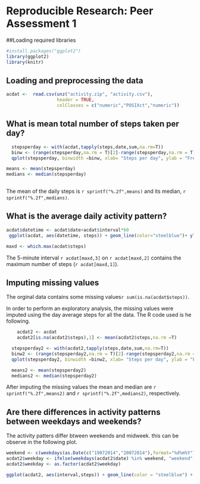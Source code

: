 # Reproducible Research: Peer Assessment 1

##Loading required libraries
```r
#install.packages("ggplot2")
library(ggplot2)
library(knitr)
```
## Loading and preprocessing the data
```r
acdat <-  read.csv(unz("activity.zip", "activity.csv"),
                   header = TRUE,
                   colClasses = c("numeric","POSIXct","numeric"))
```

## What is mean total number of steps taken per day?
```r
  stepsperday <- with(acdat,tapply(steps,date,sum,na.rm=T))
  binw <- (range(stepsperday,na.rm = T)[2]-range(stepsperday,na.rm = T)[1])/30
  qplot(stepsperday, binwidth =binw, xlab= "Steps per day", ylab = "Frequency")

means <- mean(stepsperday)
medians <- median(stepsperday)
  
```

The mean of the daily steps is `r sprintf("%.2f",means)` and its median, `r sprintf("%.2f",medians)`.



## What is the average daily activity pattern?

```r
acdat$datetime <- acdat$date+acdat$interval*60  
 ggplot(acdat, aes(datetime, steps)) + geom_line(color="steelblue")+ ylab("Number of steps") + xlab("Date/time")

maxd <- which.max(acdat$steps)
```

The 5-minute interval `r acdat[maxd,3]` on `r acdat[maxd,2]` contains the maximum number of steps (`r acdat[maxd,1]`).

## Imputing missing values

The orginal data contains some missing values`r sum(is.na(acdat$steps))`.

In order to perform an exploratory analysis, the missing values were imputed using the day average steps for all the data. The R code used is he following.


```r
    acdat2 <- acdat
    acdat2[is.na(acdat2$steps),1] <- mean(acdat2$steps,na.rm =T)   

  stepsperday2 <- with(acdat2,tapply(steps,date,sum,na.rm=T))
  binw2 <- (range(stepsperday2,na.rm = T)[2]-range(stepsperday2,na.rm = T)[1])/30
  qplot(stepsperday2, binwidth =binw2, xlab= "Steps per day", ylab = "Frequency")

  means2 <- mean(stepsperday2)
  medians2 <- median(stepsperday2)

```

After imputing the missing values the mean and median are `r sprintf("%.2f",means2)` and `r sprintf("%.2f",medians2)`, respectively.

## Are there differences in activity patterns between weekdays and weekends?

The activity patters differ btween weekends and midweek. this can be observe in the following plot.

```r
weekend <- c(weekdays(as.Date(c("19072014","20072014"),format="%d%m%Y")))
acdat2$weekday <- ifelse(weekdays(acdat2$date) %in% weekend, "weekend", "weekday")
acdat2$weekday <- as.factor(acdat2$weekday)

ggplot(acdat2, aes(interval,steps)) + geom_line(color = "steelblue") + facet_wrap(~ weekday,2) + xlab(label = "Interval") + ylab("Number fo steps")

```


